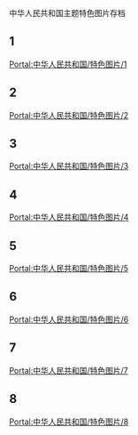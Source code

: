 中华人民共和国主题特色图片存档

== 1 ==
[[Portal:中华人民共和国/特色图片/1|Portal:中华人民共和国/特色图片/1]]
{{Portal:中华人民共和国/特色图片/1}}
== 2 ==
[[Portal:中华人民共和国/特色图片/2|Portal:中华人民共和国/特色图片/2]]
{{Portal:中华人民共和国/特色图片/2}}
== 3 ==
[[Portal:中华人民共和国/特色图片/3|Portal:中华人民共和国/特色图片/3]]
{{Portal:中华人民共和国/特色图片/3}}
== 4 ==
[[Portal:中华人民共和国/特色图片/4|Portal:中华人民共和国/特色图片/4]]
{{Portal:中华人民共和国/特色图片/4}}
== 5 ==
[[Portal:中华人民共和国/特色图片/5|Portal:中华人民共和国/特色图片/5]]
{{Portal:中华人民共和国/特色图片/5}}
== 6 ==
[[Portal:中华人民共和国/特色图片/6|Portal:中华人民共和国/特色图片/6]]
{{Portal:中华人民共和国/特色图片/6}}
== 7 ==
[[Portal:中华人民共和国/特色图片/7|Portal:中华人民共和国/特色图片/7]]
{{Portal:中华人民共和国/特色图片/7}}
== 8 ==
[[Portal:中华人民共和国/特色图片/8|Portal:中华人民共和国/特色图片/8]]
{{Portal:中华人民共和国/特色图片/8}}